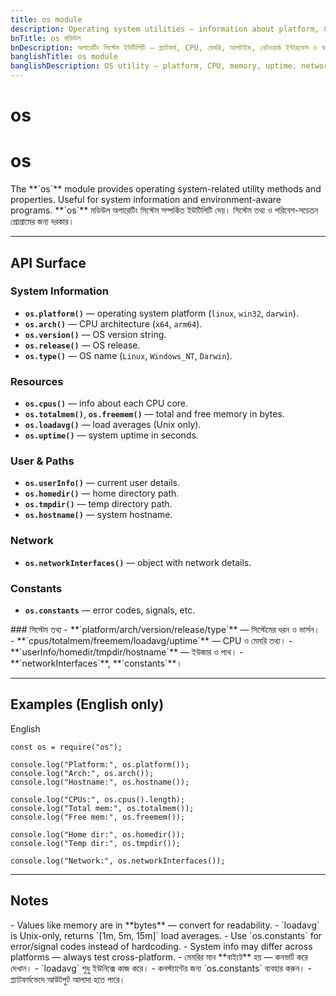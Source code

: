 ```yaml
---
title: os module
description: Operating system utilities — information about platform, CPU, memory, uptime, network interfaces, and common paths.
bnTitle: os মডিউল
bnDescription: অপারেটিং সিস্টেম ইউটিলিটি — প্ল্যাটফর্ম, CPU, মেমরি, আপটাইম, নেটওয়ার্ক ইন্টারফেস ও কমন পাথ তথ্য।
banglishTitle: os module
banglishDescription: OS utility — platform, CPU, memory, uptime, network interfaces, common paths.
---
```


# <I18nEnglish>os</I18nEnglish>
# <I18nBangla>os</I18nBangla>


<I18nEnglish>
The **`os`** module provides operating system-related utility methods and properties. Useful for system information and environment-aware programs.
</I18nEnglish>

<I18nBangla>
**`os`** মডিউল অপারেটিং সিস্টেম সম্পর্কিত ইউটিলিটি দেয়। সিস্টেম তথ্য ও পরিবেশ-সচেতন প্রোগ্রামের জন্য দরকার।
</I18nBangla>



---

## API Surface

<I18nEnglish>

### System Information
- **`os.platform()`** — operating system platform (`linux`, `win32`, `darwin`).  
- **`os.arch()`** — CPU architecture (`x64`, `arm64`).  
- **`os.version()`** — OS version string.  
- **`os.release()`** — OS release.  
- **`os.type()`** — OS name (`Linux`, `Windows_NT`, `Darwin`).  

### Resources
- **`os.cpus()`** — info about each CPU core.  
- **`os.totalmem()`**, **`os.freemem()`** — total and free memory in bytes.  
- **`os.loadavg()`** — load averages (Unix only).  
- **`os.uptime()`** — system uptime in seconds.  

### User & Paths
- **`os.userInfo()`** — current user details.  
- **`os.homedir()`** — home directory path.  
- **`os.tmpdir()`** — temp directory path.  
- **`os.hostname()`** — system hostname.  

### Network
- **`os.networkInterfaces()`** — object with network details.  

### Constants
- **`os.constants`** — error codes, signals, etc.  

</I18nEnglish>

<I18nBangla>
### সিস্টেম তথ্য
- **`platform/arch/version/release/type`** — সিস্টেমের ধরন ও ভার্সন।  
- **`cpus/totalmem/freemem/loadavg/uptime`** — CPU ও মেমরি তথ্য।  
- **`userInfo/homedir/tmpdir/hostname`** — ইউজার ও পাথ।  
- **`networkInterfaces`**, **`constants`**।  
</I18nBangla>



---

## Examples (English only)

<Tabs defaultValue="english" className="w-full">
  <TabsList>
    <TabsTrigger value="english">English</TabsTrigger>
  </TabsList>

  <TabsContent value="english">

```bnl
const os = require("os");

console.log("Platform:", os.platform());
console.log("Arch:", os.arch());
console.log("Hostname:", os.hostname());

console.log("CPUs:", os.cpus().length);
console.log("Total mem:", os.totalmem());
console.log("Free mem:", os.freemem());

console.log("Home dir:", os.homedir());
console.log("Temp dir:", os.tmpdir());

console.log("Network:", os.networkInterfaces());
```
  </TabsContent>
</Tabs>

---

## Notes

<I18nEnglish>
- Values like memory are in **bytes** — convert for readability.  
- `loadavg` is Unix-only, returns `[1m, 5m, 15m]` load averages.  
- Use `os.constants` for error/signal codes instead of hardcoding.  
- System info may differ across platforms — always test cross-platform.  
</I18nEnglish>

<I18nBangla>
- মেমরির মান **বাইটে** হয় — কনভার্ট করে দেখান।  
- `loadavg` শুধু ইউনিক্সে কাজ করে।  
- কনস্ট্যান্টের জন্য `os.constants` ব্যবহার করুন।  
- প্ল্যাটফর্মভেদে আউটপুট আলাদা হতে পারে।  
</I18nBangla>



